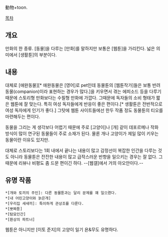 動物+toon. 

[[목차]]
== 개요 ==
만화의 한 종류. [동물]을 다루는 [만화]를 말하지만 보통은 [웹툰]을 가리킨다. 넓은 의미에서 [생활툰]의 부분이다.
== 내용 ==
대체로 [애완동물][* 애완동물은 [영어]로 pet인데 동물툰의 [웹툰작가]들은 보통 반려동물(companion)이라 표현하는 경우가 많다.]을 키우면서 겪는 에피소드 등을 다루기 때문에 스토리형 만화보다는 수필형 만화에 가깝다. 그때문에 독자들의 소비 형태가 짧은 웹툰에 잘 맞는다. 특히 여성 독자들에게 반응이 좋은 편이다.[* 생활툰은 전반적으로 여성 독자에게 인기가 좋다.] 그탓에 웹툰 사이트들에선 한두 작품 정도 동물툰의 티오를 마련해두는 편이다.

동물을 그리는 게 생각보다 어렵기 때문에 주로 [고양이]나 [개] 같이 데포르메나 작화 방식이 많이 연구된 동물들이 주로 소재가 된다. 물론 개나 고양이가 제일 많이 키우는 동물이란 이유도 있지만.

대체로 스토리보다는 1회 내에서 끝나는 내용이 많고 감정선이 복잡한 인간을 다루는 것도 아니라 동물툰은 잔잔한 내용이 많고 급작스러운 반향을 일으키는 경우는 잘 없다. 그때문에 리뷰나 비평도 좀 드문 편이긴 하다. --[웹갤]에서 거의 아오안이다.--
== 유명 작품 ==
 *[개와 토끼의 주인]: 다른 동물툰과는 달리 문제를 꽤 일으켰다.
 *[내 어린고양이와 늙은개]
 *[우리집 새새끼]: 특이하게 관상조를 다룬다.
 *[뽀짜툰]
 *[탐묘인간] 
 *[환상의 파트너]

웹툰은 아니지만 [이토 준지]의 고양이 일기 욘&무도 유명하다.
